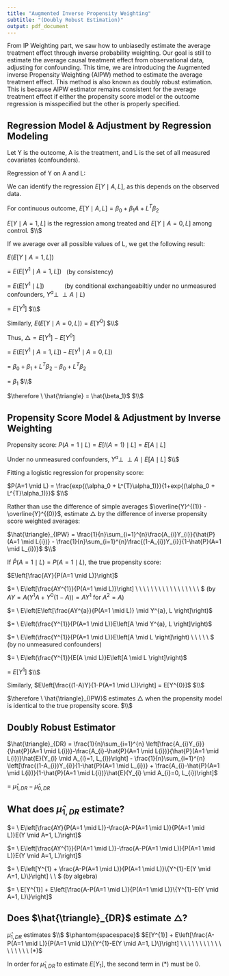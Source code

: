```yaml
---
title: "Augmented Inverse Propensity Weighting"
subtitle: "(Doubly Robust Estimation)"
output: pdf_document
---
```


From IP Weighting part, we saw how to unbiasedly estimate the average treatment effect through inverse probability weighting. Our goal is still to estimate the average causal treatment effect from observational data, adjusting for confounding. This time, we are introducing the Augmented inverse Propensity Weighting (AIPW) method to estimate the average treatment effect. This method is also known as doubly robust estimation. This is because AIPW estimator remains consistent for the average treatment effect if either the propensity score model or the outcome regression is misspecified but the other is properly specified.

## Regression Model & Adjustment by Regression Modeling

Let Y is the outcome, A is the treatment, and L is the set of all measured covariates (confounders). 

Regression of Y on A and L: 

We can identify the regression $E[Y \mid A, L]$, as this depends on the observed data.

For continuous outcome, $E[Y \mid A, L] = \beta_0 + \beta_1A + L^{T}\beta_2$

$E[Y \mid A = 1, L]$ is the regression among treated and $E[Y \mid A = 0, L]$ among control.
$\\$

If we average over all possible values of L, we get the following result:

$E(E[Y \mid A = 1, L])$ 

$= \ E(E[Y^{1} \mid A = 1, L]) \ \ $ (by consistency)

$= \ E(E[Y^{1} \mid L]) \ \ \ \ \ \ \ \ \ \ \ $ (by conditional exchangeabiltiy under no unmeasured confounders, $Y^{a} \perp\!\!\!\perp A \mid L$)

$= \ E[Y^{1}]$
$\\$

Similarly, $E(E[Y \mid A = 0, L]) = E[Y^{0}]$
$\\$

Thus, $\triangle = E[Y^{1}]-E[Y^{0}]$ 

$= \ E(E[Y^{1} \mid A = 1, L])- E[Y^{1} \mid A = 0, L])$

$= \ \beta_0 + \beta_1 + L^{T}\beta_2 - \beta_0 + L^{T}\beta_2$

$= \ \beta_1$
$\\$

$\therefore \ \hat{\triangle} = \hat{\beta_1}$
$\\$

\newpage

## Propensity Score Model & Adjustment by Inverse Weighting

Propensity score:
$P(A=1 \mid L) = E[I(A=1) \mid L] = E[A \mid L]$

Under no unmeasured confounders, $Y^{a} \perp\!\!\!\perp A \mid E[A \mid L]$
$\\$

Fitting a logistic regression for propensity score:

$P(A=1 \mid L) = \frac{exp{(\alpha_0 + L^{T}\alpha_1)}}{1+exp{(\alpha_0 + L^{T}\alpha_1)}}$
$\\$

Rather than use the difference of simple averages $\overline{Y}^{(1)} - \overline{Y}^{(0)}$,
estimate $\triangle$ by the difference of inverse propensity score weighted averages:

$\hat{\triangle}_{IPW} = \frac{1}{n}\sum_{i=1}^{n}\frac{A_{i}Y_{i}}{\hat{P}(A=1 \mid L{i})} - \frac{1}{n}\sum_{i=1}^{n}\frac{(1-A_{i})Y_{i}}{1-\hat{P}(A=1 \mid L_{i})}$
$\\$

If ${\hat{P}(A=1 \mid L)} = P(A=1 \mid L)$, the true propensity score:

$E\left[\frac{AY}{P(A=1 \mid L)}\right]$

$= \ E\left[\frac{AY^{1}}{P(A=1 \mid L)}\right] \ \ \ \ \ \ \ \ \ \ \ \ \ \ \ \ \ $ (by $AY = A(Y^{1}A + Y^{0}(1-A)) = AY^{1}$ for $A^2 = A$)
 
$= \ E\left(E\left[\frac{AY^{a}}{P(A=1 \mid L)} \mid Y^{a}, L \right]\right)$

$= \ E\left(\frac{Y^{1}}{P(A=1 \mid L)}E\left[A \mid Y^{a}, L \right]\right)$

$= \ E\left(\frac{Y^{1}}{P(A=1 \mid L)}E\left[A \mid L \right]\right) \ \ \ \ \ $ (by no unmeasured confounders)

$= \ E\left(\frac{Y^{1}}{E(A \mid L)}E\left[A \mid L \right]\right)$

$= \ E[Y^{1}]$
$\\$

Similarly, $E\left[\frac{(1-A)Y}{1-P(A=1 \mid L)}\right] = E[Y^{0}]$
$\\$

$\therefore \ \hat{\triangle}_{IPW}$ estimates $\triangle$ when the propensity model is identical to the true propensity score.
$\\$

## Doubly Robust Estimator

$\hat{\triangle}_{DR} = \frac{1}{n}\sum_{i=1}^{n} \left[\frac{A_{i}Y_{i}}{\hat{P}(A=1 \mid L{i})}-\frac{A_{i}-\hat{P}(A=1 \mid L{i})}{\hat{P}(A=1 \mid L{i})}\hat{E}(Y_{i} \mid A_{i}=1, L_{i})\right] -  \frac{1}{n}\sum_{i=1}^{n} \left[\frac{(1-A_{i})Y_{i}}{1-\hat{P}(A=1 \mid L_{i})} + \frac{A_{i}-\hat{P}(A=1 \mid L{i})}{1-\hat{P}(A=1 \mid L{i})}\hat{E}(Y_{i} \mid A_{i}=0, L_{i})\right]$

$= \ \hat{\mu}_{1,DR} - \hat{\mu}_{0,DR}$

## What does $\hat{\mu}_{1,DR}$ estimate?

$= \ E\left[\frac{AY}{P(A=1 \mid L)}-\frac{A-P(A=1 \mid L)}{P(A=1 \mid L)}E(Y \mid A=1, L)\right]$

$= \ E\left[\frac{AY^{1}}{P(A=1 \mid L)}-\frac{A-P(A=1 \mid L)}{P(A=1 \mid L)}E(Y \mid A=1, L)\right]$

$= \ E\left[Y^{1} + \frac{A-P(A=1 \mid L)}{P(A=1 \mid L)}\{Y^{1}-E(Y \mid A=1, L)\}\right] \ \ $ (by algebra)  

$= \ E[Y^{1}] + E\left[\frac{A-P(A=1 \mid L)}{P(A=1 \mid L)}\{Y^{1}-E(Y \mid A=1, L)\}\right]$

\newpage
## Does $\hat{\triangle}_{DR}$ estimate $\triangle$?

$\hat{\mu}_{1,DR}$ estimates $\\$ $\phantom{spacespace}$ $E[Y^{1}] + E\left[\frac{A-P(A=1 \mid L)}{P(A=1 \mid L)}\{Y^{1}-E(Y \mid A=1, L)\}\right] \ \ \ \ \ \ \ \ \ \ \ \ \ \ \ \ \ (*)$

In order for $\hat{\mu}_{1,DR}$ to estimate $E[Y_{1}]$, the second term in $(*)$ must be $0$.


